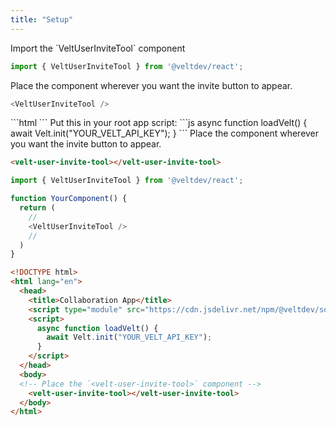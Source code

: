 ```yaml
---
title: "Setup"
---
```



<Tabs>
  <Tab title="React / Next.js">

<Steps titleSize="h2">

<Step title="Import VeltUserInviteTool from @veltdev/react">
Import the `VeltUserInviteTool` component

```js
import { VeltUserInviteTool } from '@veltdev/react';
```
</Step>

<Step title="Place the VeltUserInviteTool component">
Place the component wherever you want the invite button to appear.

```js
<VeltUserInviteTool />
```


</Step>



</Steps>

</Tab>

<Tab title="HTML">

<Steps titleSize="h2">

<Step title="Import the Velt Script tag">
```html
<script type="module" src="https://cdn.jsdelivr.net/npm/@veltdev/sdk@1.0.11/velt.js" onload="loadVelt()"></script>
```
</Step>

<Step title="Initialize with your API Key">
Put this in your root app script:
```js
async function loadVelt() {
    await Velt.init("YOUR_VELT_API_KEY");
}
```
</Step>

<Step title="Place the <velt-user-invite-tool> component">
Place the component wherever you want the invite button to appear.

```html
<velt-user-invite-tool></velt-user-invite-tool>
```
</Step>


</Steps>


 



  </Tab>
</Tabs>

<RequestExample>

```js React
import { VeltUserInviteTool } from '@veltdev/react';

function YourComponent() {
  return (
    //
    <VeltUserInviteTool />
    //
  )
}
```



```html HTML
<!DOCTYPE html>
<html lang="en">
  <head>
    <title>Collaboration App</title>
    <script type="module" src="https://cdn.jsdelivr.net/npm/@veltdev/sdk@1.0.11/velt.js" onload="loadVelt()"></script>
    <script>
      async function loadVelt() {
        await Velt.init("YOUR_VELT_API_KEY");
      }
    </script>
  </head>
  <body>
  <!-- Place the `<velt-user-invite-tool>` component -->
    <velt-user-invite-tool></velt-user-invite-tool>
  </body>
</html>
```


</RequestExample>
